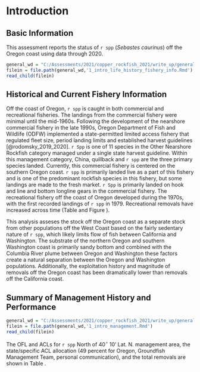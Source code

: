# Introduction

## Basic Information

This assessment reports the status of `r spp` (*Sebastes caurinus*) off the Oregon coast using data through 2020.


```r
general_wd = "C:/Assessments/2021/copper_rockfish_2021/write_up/general_text"
filein = file.path(general_wd,'1_intro_life_history_fishery_info.Rmd')
read_child(filein)
```

## Historical and Current Fishery Information

Off the coast of Oregon, `r spp` is caught in both commercial and recreational fisheries. The landings from the commercial fishery were minimal until the mid-1960s. Following the development of the nearshore commercial fishery in the late 1990s, Oregon Department of Fish and Wildlife (ODFW) implemented a state-permitted limited access fishery that regulated fleet size, period landing limits and established harvest guidelines [@rodomsky_2019_2020]. `r Spp` is one of 11 species in the Other Nearshore Rockfish category managed under a single state harvest guideline. Within this management category, China, quillback and `r spp` are the three primary species landed. Currently, this commercial fishery is centered on the southern Oregon coast. `r spp` is primarily landed live as a part of this fishery and is one of the predominant rockfish species in this fishery, but some landings are made to the fresh market. `r Spp` is primarily landed on hook and line and bottom longline gears in the commercial fishery. The recreational fishery off the coast of Oregon developed during the 1970s, with the first recorded landings of `r spp` in 1979. Recreational removals have increased across time (Table \ref{tab:allcatches} and Figure \ref{fig:catch}).  

This analysis asseses the stock off the Oregon coast as a separate stock from other populations off the West Coast based on the fairly sedentary nature of `r spp`, which likely limits flow of fish between California and Washington. The substrate of the northern Oregon and southern Washington coast is primarily sandy bottom and combined with the Columbia River plume between Oregon and Washington these factors create a natural separation between the Oregon and Washington populations. Additionally, the exploitation history and magnitude of removals off the Oregon coast has been dramatically lower than removals off the California coast.   


## Summary of Management History and Performance

```r
general_wd = "C:/Assessments/2021/copper_rockfish_2021/write_up/general_text"
filein = file.path(general_wd,'1_intro_management.Rmd')
read_child(filein)
```
The OFL and ACLs for `r spp` North of 40$^\circ$ 10' Lat. N. management area, the state/specific ACL allocation (49 percent for Oregon, Groundfish Management Team, personal communication), and the total removals are shown in Table \ref{tab:ofl}.
